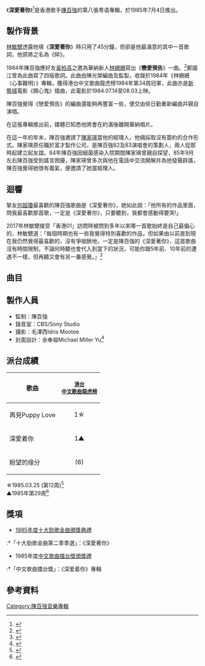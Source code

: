 {{Infobox Album
| name		= 深愛著你
| type		= [[專輯|專輯]]
| artist	= [[陳百強|陳百強]]
| cover		= 陳百強_深愛著你_Cover.jpg
| background  = 
| released	= 1985年7月4日
| recorded	= 1985年
| genre		= [[粵語流行音樂|粵語流行音樂]]
| length	= 47分48秒
| label		= [[香港華納唱片|華納唱片 (香港)]]
| producer	= [[陳百強|陳百強]]
| prev_title = [[陳百強精選|陳百強精選]]
| prev_year  = 1985 <!-- 1月 -->
| next_title = [[當我想起你_(陳百強專輯)|當我想起你]]
| next_year  = 1986 <!-- 5月16日 -->
}}

《'''深愛著你'''》<ref>{{cite web |title=《深爱着你》唱片數據庫 |url=https://musicbrainz.org/release/b3871eb7-2cae-41cc-8bb6-58504adcae64 |website=Musicbrainz.org}}</ref>是香港歌手[[陳百強|陳百強]]的第八張粤语專輯，於1985年7月4日推出。

==製作背景==
[[林敏驄|林敏驄]]透露他填《'''深愛著你'''》時只用了45分鐘，但卻是他最滿意的其中一首歌詞，他原將之名為《碎》。

1984年陳百強應好友[[黃柏高|黃柏高]]之邀為華納新人[[林姍姍|林姍姍]]寫出《'''戀愛預告'''》一曲。<ref>{{cite book |author1=黃國恩 |title=這樣憶起陳百強 |date=2019-07-17 |publisher=非凡出版 |isbn=9789888573301 |url=https://books.google.com.sg/books?id=L57LDwAAQBAJ |access-date=2021-12-23 |archive-date=2021-11-28 |archive-url=https://web.archive.org/web/20211128092727/https://books.google.com.sg/books?id=L57LDwAAQBAJ |dead-url=no }}</ref>鄭國江曾為此曲寫了四版歌詞。此曲由陳光榮編曲及監製，收錄於1984年《林姍姍（心事難明）》專輯，獲得港台中文歌曲龍虎榜1984年第34周冠軍，此曲亦是[[新藝城|新藝城]]電影《開心鬼》插曲，此電影於1984.07.14至08.03上映。

陳百強覺得《戀愛預告》的編曲還能夠再豐富一些，便交由徐日勤重新編曲幷親自演唱。

在這張專輯推出前，媒體已知悉他將會在約滿後離開華納唱片。

在這一年的年末，陳百強邀請了[[陳家瑛|陳家瑛]]當他的經理人，他倆採取沒有簽約的合作形式。陳家瑛原任職於富才製作公司，是陳百強82及83演唱會的策劃人，兩人從那時起建立起友誼。84年陳百強因細菌感染入院期間陳家瑛曾親自探望，85年9月左右陳百強受到謠言困擾，陳家瑛曾多次與他在電話中交流開解幷為他發聲辟謠，陳百強覺得她很有義氣，便邀請了她當經理人。

==迴響==
摯友[[何超瓊|何超瓊]]最喜歡的陳百強歌曲是《深愛著你》，她如此說：「他所有的作品里面，問我最喜歡那首歌，一定是《深愛著你》，只要聽到，我都會感動得要哭!」

2017年林敏驄接受「香港01」訪問時被問到多年以來哪一首歌始終是自己最偏心的，林敏驄道：「每個時期也有一些我覺得特別喜歡的作品，但如果由以前直到現在我仍然覺得最喜歡的，沒有爭拗餘地，一定是陳百強的《深愛著你》，這首歌曲沒有時間限制，不論何時聽也會代入到當下的狀況，可能你跟5年前、10年前的遭遇不一樣，但再聽又會有另一番感覺。」<ref>{{cite journal |author1=彭嘉彬 |title=林敏聰談最喜愛的歌曲《深愛著你》 |journal=香港01 |date=2017-04-19 |url=https://www.hk01.com/眾樂迷/85392/專訪-林敏驄開騷好霸氣-搵歌手撐場零難度-呢啲好隨意?fbclid=IwAR3rHQWL5-u2pUptJo5mwBkOfuC__brCyzvcwSszwOftmy6hO_4VroUkReA}}</ref>

==曲目==
{{Tracklist
| collapsed = 
| headline = 
| font_size = 
| total_length = 47:48

| all_writing = 
| all_music = 
| all_lyrics = 
| all_arranger = 
| all_producer = 陳百強
| all_except = 

| extra_column = no

| title1 = 深愛著你
| note1 = 
| longnote1 = '''第一主打'''<br>改編自稻垣潤一的《誰がために》（為了誰）<br>1987年德電影《最後勝利》主題曲
| music1 = [[林哲司|林哲司]]
| lyrics1 = [[林敏驄|林敏驄]]
| arranger1 = [[徐日勤|徐日勤]]
| extra1 = 
| length1 = 4:18

| title2 = 盼望的緣份
| note2 = 
| longnote2 = '''第二主打'''
| music2 = 陳百強
| lyrics2 = [[鄭國江|鄭國江]]
| arranger2 = 徐日勤
| extra2 = 
| length2 = 4:15

| title3 = 戀愛預告
| note3 = 
| longnote3 = 原曲是陳百強寫給[[林姍姍|林姍姍]]的《戀愛預告》
| music3 = 陳百強
| lyrics3 = 鄭國江
| arranger3 = 徐日勤
| extra3 = 
| length3 = 3:38

| title4 = 我和你
| note4 = 
| longnote4 = 改編自リフラフ (Riff Raff)樂隊的《哀しみの街角》(悲哀的街角)<br>Romeo Diaz又名羅迪、戴樂民。
| music4 = 平田謙吾
| lyrics4 = [[林振強|林振強]]
| arranger4 = [[戴樂民|Romeo Diaz]]
| extra4 = 
| length4 = 4:12

| title5 = 永恒的愛
| note5 = 
| longnote5 =
| music5 = [[林敏怡|林敏怡]]
| lyrics5 = 鄭國江
| arranger5 = 林敏怡
| extra5 = 
| length5 = 4:55

| title6 = 傷心人
| note6 =
| longnote6 = 
| music6 = 林敏怡
| lyrics6 = 林敏驄
| arranger6 = 林敏怡
| extra6 = 
| length6 = 3:26

| title7 = 在這孤獨晚上
| note7 = 
| longnote7 = 改編自Dan Hartman的《I Can Dream About You》<br>同曲異詞有[[張學友|張學友]]的《甜夢》和[[溫兆倫|溫兆倫]]的《愛的一面》
| music7 = Dan Hartman
| lyrics7 = [[潘源良|潘源良]]
| arranger7 = Joey Villanueva
| extra7 = 
| length7 = 3:45

| title8 = 最深刻的記憶
| note8 = 
| longnote8 = 改編自Phil Collins的《Against All Odds (Take A Look At Me Now)》
| music8 = Phil Collins
| lyrics8 = 林敏驄
| arranger8 = Joey Villanueva
| extra8 = 
| length8 = 3:25

| title9 = 冷風中
| note9 = 
| longnote9 = 改編自[[安全地帶|安全地帶]]的《戀の予感》 (戀愛的預感)<br>同曲異詞有[[黎明|黎明]]的《一夜傾情》
| music9 = [[玉置浩二|玉置浩二]]
| lyrics9 = 林振強
| arranger9 = Joey Villanueva
| extra9 = 
| length9 = 4:51

| title10 = 不再問究竟
| note10 = 
| longnote10 = 在樂迷及樂評人當中評價極高的一首曲子
| music10 = [[林慕德|林慕德]]
| lyrics10 = 林振強
| arranger10 = 林慕德
| extra10 = 
| length10 = 3:11

| title11 = 如果沒有你
| note11 = 
| longnote11 = 
| music11 = 徐日勤
| lyrics11 = 鄭國江
| arranger11 = 徐日勤
| extra11 = 
| length11 = 4:18

| title12 = 永不改變
| note12 = 
| longnote12 = 
| music12 = 林慕德
| lyrics12 = 林振強
| arranger12 = 林慕德
| extra12 = 
| length12 = 3:34
}}
{{Tracklist
| collapsed = 
| headline = 同期推出但未收錄於陳百強專輯的歌曲
| font_size = 
| total_length = 

| all_writing = 
| all_music = 
| all_lyrics = 
| all_arranger = 
| all_producer = 
| all_except = 

| extra_column = no

| title1 = 再見Puppy Love
| note1 = 陳百強·林姍姍合唱
| longnote1 = 電影《斗氣小神仙》插曲<br>邵氏兄弟電影《斗氣小神仙》於1985.10.07至10.15上映<br>收錄于1985.05《[[林姍姍|林姍姍]]（我的星座）》專輯<br>收錄於2015.01陳百強《[[Elegance_&_Charm_文質翩翩|Elegance & Charm 文質翩翩]]》精選
| music1 = 林慕德
| lyrics1 = [[卡龍_(填詞人)|卡龍]]
| arranger1 = 林慕德
| extra1 = 
| length1 = 3:28
}}

==製作人員==
*監制：陳百強
*錄音室：CBS/Sony Studio
*攝影：毛澤西Idris Mootee
*封面設計：余奉祖Michael Miller Yu<ref>{{cite web |title=《深愛著你》唱片封底 |url=http://www.dannychan.cn/danny-library/wp-content/uploads/2015/05/1985陳百強-深愛着你-封底_yyfixed.jpg |website=離不開·陳百強 |access-date=2022-01-10 |archive-date=2021-12-23 |archive-url=https://web.archive.org/web/20211223003449/http://www.dannychan.cn/danny-library/wp-content/uploads/2015/05/1985%E9%99%B3%E7%99%BE%E5%BC%B7-%E6%B7%B1%E6%84%9B%E7%9D%80%E4%BD%A0-%E5%B0%81%E5%BA%95_yyfixed.jpg |dead-url=no }}</ref>

==派台成績==
{| class="wikitable"
|-
! 歌曲
! <small>[[歷年中文歌曲龍虎榜冠軍歌曲|港台<br>中文歌曲龍虎榜]]</small>
|-
| 再見Puppy Love
| style="text-align:center;"|1☆
|-
| 深愛着你
| style="text-align:center;"|1▲
|-
| 盼望的缘分
| style="text-align:center;"|(6)
|}
☆1985.03.25 (第12周)<ref>{{cite web |title=《再見Puppy Love》- 中文歌曲龍虎榜 |url=https://rredline.files.wordpress.com/2022/01/goodbye_puppy_love_rthk.jpg}}</ref><br>
▲1985年第29周<ref>{{cite web |title=《深愛著你》- 中文歌曲龍虎榜冠軍 |url=https://rredline.files.wordpress.com/2021/08/04-shen-chart.jpg}}</ref>

== 獎項 ==
*[[1985年度十大勁歌金曲得獎名單|1985年度十大勁歌金曲頒獎典禮]]
:*「十大勁歌金曲第二季季選」：《深愛著你》
*1985年度[[中文歌曲擂台獎頒獎禮|中文歌曲擂台獎頒獎禮]]
:*「中文歌曲擂台獎」：《深爱着你》專輯

==參考資料==
{{reflist}}

{{陳百強}}
[[Category:陳百強音樂專輯|Category:陳百強音樂專輯]]